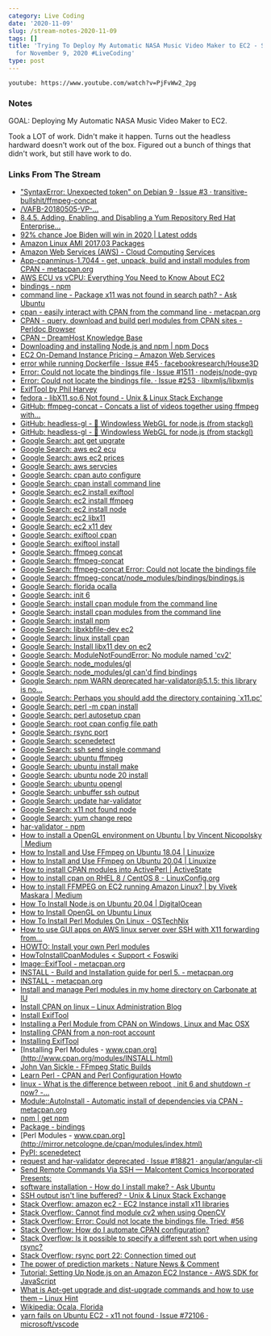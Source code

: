 ```yaml
---
category: Live Coding
date: '2020-11-09'
slug: /stream-notes-2020-11-09
tags: []
title: 'Trying To Deploy My Automatic NASA Music Video Maker to EC2 - Stream Notes
  for November 9, 2020 #LiveCoding'
type: post
---
```



`youtube: https://www.youtube.com/watch?v=PjFvWw2_2pg`

### Notes

GOAL: Deploying My Automatic NASA Music Video Maker to EC2. 

Took a LOT of work. Didn't make it happen. Turns out the headless hardward doesn't work out of the box. Figured out a bunch of things that didn't work, but still have work to do. 


### Links From The Stream


- ["SyntaxError: Unexpected token" on Debian 9 · Issue #3 · transitive-bullshit/ffmpeg-concat](https://github.com/transitive-bullshit/ffmpeg-concat/issues/3)
- [/VAFB-20180505-VP-...](https://images-assets.nasa.gov/video/VAFB-20180505-VP-CDC01_0001-InSight_Launch_Commentary-3189704/VAFB-20180505-VP-CDC01_0001-InSight_Launch_Commentary-3189704~orig.mp4)
- [8.4.5. Adding, Enabling, and Disabling a Yum Repository Red Hat Enterprise...](https://access.redhat.com/documentation/en-us/red_hat_enterprise_linux/6/html/deployment_guide/sec-managing_yum_repositories)
- [92% chance Joe Biden will win in 2020 | Latest odds](https://odds.watch/joe-biden-2020)
- [Amazon Linux AMI 2017.03 Packages](https://aws.amazon.com/amazon-linux-ami/2017.03-packages/)
- [Amazon Web Services (AWS) - Cloud Computing Services](https://aws.amazon.com/)
- [App-cpanminus-1.7044 - get, unpack, build and install modules from CPAN - metacpan.org](https://metacpan.org/release/App-cpanminus)
- [AWS ECU vs vCPU: Everything You Need to Know About EC2](https://www.virtana.com/blog/aws-ecu-vcpu/)
- [bindings - npm](https://www.npmjs.com/package/bindings)
- [command line - Package x11 was not found in search path? - Ask Ubuntu](https://askubuntu.com/questions/536334/package-x11-was-not-found-in-search-path)
- [cpan - easily interact with CPAN from the command line - metacpan.org](https://metacpan.org/pod/distribution/CPAN/scripts/cpan)
- [CPAN - query, download and build perl modules from CPAN sites - Perldoc Browser](https://perldoc.perl.org/CPAN)
- [CPAN – DreamHost Knowledge Base](https://help.dreamhost.com/hc/en-us/articles/217716877-CPAN)
- [Downloading and installing Node.js and npm | npm Docs](https://docs.npmjs.com/downloading-and-installing-node-js-and-npm)
- [EC2 On-Demand Instance Pricing – Amazon Web Services](https://aws.amazon.com/ec2/pricing/on-demand/)
- [error while running Dockerfile · Issue #45 · facebookresearch/House3D](https://github.com/facebookresearch/House3D/issues/45)
- [Error: Could not locate the bindings file · Issue #1511 · nodejs/node-gyp](https://github.com/nodejs/node-gyp/issues/1511)
- [Error: Could not locate the bindings file. · Issue #253 · libxmljs/libxmljs](https://github.com/libxmljs/libxmljs/issues/253)
- [ExifTool by Phil Harvey](https://exiftool.org/index.html)
- [fedora - libX11.so.6 Not found - Unix & Linux Stack Exchange](https://unix.stackexchange.com/questions/1162/libx11-so-6-not-found)
- [GitHub: ffmpeg-concat - Concats a list of videos together using ffmpeg with...](https://github.com/transitive-bullshit/ffmpeg-concat)
- [GitHub: headless-gl - 🎃 Windowless WebGL for node.js (from stackgl)](https://github.com/stackgl/headless-gl)
- [GitHub: headless-gl - 🎃 Windowless WebGL for node.js (from stackgl)](https://github.com/stackgl/headless-gl#ubuntudebian)
- [Google Search: apt get upgrate](https://www.google.com/search?client=safari&rls=en&q=apt+get+upgrate&ie=UTF-8&oe=UTF-8)
- [Google Search: aws ec2 ecu](https://www.google.com/search?client=safari&rls=en&q=aws+ec2+ecu&ie=UTF-8&oe=UTF-8)
- [Google Search: aws ec2 prices](https://www.google.com/search?client=safari&rls=en&q=aws+ec2+prices&ie=UTF-8&oe=UTF-8)
- [Google Search: aws servcies](https://www.google.com/search?client=safari&rls=en&q=aws+servcies&ie=UTF-8&oe=UTF-8)
- [Google Search: cpan auto configure](https://www.google.com/search?client=safari&rls=en&q=cpan+auto+configure&ie=UTF-8&oe=UTF-8)
- [Google Search: cpan install command line](https://www.google.com/search?client=safari&rls=en&q=cpan+install+command+line&ie=UTF-8&oe=UTF-8)
- [Google Search: ec2 install exiftool](https://www.google.com/search?client=safari&rls=en&q=ec2+install+exiftool&ie=UTF-8&oe=UTF-8)
- [Google Search: ec2 install ffmpeg](https://www.google.com/search?client=safari&rls=en&q=ec2+install+ffmpeg&ie=UTF-8&oe=UTF-8)
- [Google Search: ec2 install node](https://www.google.com/search?client=safari&rls=en&q=ec2+install+node&ie=UTF-8&oe=UTF-8)
- [Google Search: ec2 libx11](https://www.google.com/search?newwindow=1&client=safari&rls=en&ei=AQiqX4OrF8ig5wKa0r2YBA&q=ec2+libx11&oq=ec2+libx11&gs_lcp=CgZwc3ktYWIQAzIFCCEQoAE6BAgAEEc6CAgAEMkDEJECOgUIABCRAjoECC4QQzoECAAQQzoCCAA6BwgAEMkDEAo6BAgAEAo6BggAEBYQHjoJCAAQyQMQFhAeOggIABAWEAoQHjoHCAAQyQMQDToECAAQDVC4Olj2TmCZUGgCcAJ4AIABbIgB6gWSAQM1LjOYAQCgAQGqAQdnd3Mtd2l6yAEIwAEB&sclient=psy-ab&ved=0ahUKEwjDr5zFg_fsAhVI0FkKHRppD0MQ4dUDCAw&uact=5)
- [Google Search: ec2 x11 dev](https://www.google.com/search?client=safari&rls=en&q=ec2+x11+dev&ie=UTF-8&oe=UTF-8)
- [Google Search: exiftool cpan](https://www.google.com/search?client=safari&rls=en&q=exiftool+cpan&ie=UTF-8&oe=UTF-8)
- [Google Search: exiftool install](https://www.google.com/search?client=safari&rls=en&q=exiftool+install&ie=UTF-8&oe=UTF-8)
- [Google Search: ffmpeg concat](https://www.google.com/search?client=safari&rls=en&q=ffmpeg+concat&ie=UTF-8&oe=UTF-8)
- [Google Search: ffmpeg-concat](https://www.google.com/search?client=safari&rls=en&q=ffmpeg-concat&ie=UTF-8&oe=UTF-8)
- [Google Search: ffmpeg-concat Error: Could not locate the bindings file](https://www.google.com/search?client=safari&rls=en&q=ffmpeg-concat+Error:+Could+not+locate+the+bindings+file&ie=UTF-8&oe=UTF-8)
- [Google Search: ffmpeg-concat/node_modules/bindings/bindings.js](https://www.google.com/search?client=safari&rls=en&q=ffmpeg-concat/node_modules/bindings/bindings.js&ie=UTF-8&oe=UTF-8)
- [Google Search: florida ocalla](https://www.google.com/search?client=safari&rls=en&q=florida+ocalla&ie=UTF-8&oe=UTF-8)
- [Google Search: init 6](https://www.google.com/search?client=safari&rls=en&q=init+6&ie=UTF-8&oe=UTF-8)
- [Google Search: install cpan module from the command line](https://www.google.com/search?client=safari&rls=en&q=install+cpan+module+from+the+command+line&ie=UTF-8&oe=UTF-8)
- [Google Search: install cpan modules from the command line](https://www.google.com/search?client=safari&rls=en&q=install+cpan+modules+from+the+command+line&ie=UTF-8&oe=UTF-8)
- [Google Search: install npm](https://www.google.com/search?client=safari&rls=en&q=install+npm&ie=UTF-8&oe=UTF-8)
- [Google Search: libxkbfile-dev ec2](https://www.google.com/search?client=safari&rls=en&q=libxkbfile-dev+ec2&ie=UTF-8&oe=UTF-8)
- [Google Search: linux install cpan](https://www.google.com/search?client=safari&rls=en&q=linux+install+cpan&ie=UTF-8&oe=UTF-8)
- [Google Search: lnstall libx11 dev on ec2](https://www.google.com/search?client=safari&rls=en&q=lnstall+libx11+dev+on+ec2&ie=UTF-8&oe=UTF-8)
- [Google Search: ModuleNotFoundError: No module named 'cv2'](https://www.google.com/search?client=safari&rls=en&q=ModuleNotFoundError:+No+module+named+%27cv2%27&ie=UTF-8&oe=UTF-8)
- [Google Search: node_modules/gl](https://www.google.com/search?client=safari&rls=en&q=node_modules/gl&ie=UTF-8&oe=UTF-8)
- [Google Search: node_modules/gl can'd find bindings](https://www.google.com/search?client=safari&rls=en&q=node_modules/gl+can%27d+find+bindings&ie=UTF-8&oe=UTF-8)
- [Google Search: npm WARN deprecated har-validator@5.1.5: this library is no...](https://www.google.com/search?client=safari&rls=en&q=npm+WARN+deprecated+har-validator@5.1.5:+this+library+is+no+longer+supported&ie=UTF-8&oe=UTF-8)
- [Google Search: Perhaps you should add the directory containing `x11.pc'](https://www.google.com/search?client=safari&rls=en&q=Perhaps+you+should+add+the+directory+containing+%60x11.pc%27&ie=UTF-8&oe=UTF-8)
- [Google Search: perl -m cpan install](https://www.google.com/search?client=safari&rls=en&q=perl+-m+cpan+install&ie=UTF-8&oe=UTF-8)
- [Google Search: perl autosetup cpan](https://www.google.com/search?client=safari&rls=en&q=perl+autosetup+cpan&ie=UTF-8&oe=UTF-8)
- [Google Search: root cpan config file path](https://www.google.com/search?newwindow=1&client=safari&rls=en&ei=EBCqX6GNOaPn5gLr84-wBA&q=root+cpan+config+file+path+&oq=root+cpan+config+file+path+&gs_lcp=CgZwc3ktYWIQAzIICCEQFhAdEB46BAgAEEc6BQghEKABOgUIIRCrAjoHCCEQChCgAVCyJFj2LGCBNGgAcAJ4AIABrQeIAfwVkgEHMi00LjYtMpgBAKABAaoBB2d3cy13aXrIAQjAAQE&sclient=psy-ab&ved=0ahUKEwih1Zmdi_fsAhWjs1kKHev5A0YQ4dUDCAw&uact=5)
- [Google Search: rsync port](https://www.google.com/search?client=safari&rls=en&q=rsync+port&ie=UTF-8&oe=UTF-8)
- [Google Search: scenedetect](https://www.google.com/search?client=safari&rls=en&q=scenedetect&ie=UTF-8&oe=UTF-8)
- [Google Search: ssh send single command](https://www.google.com/search?client=safari&rls=en&q=ssh+send+single+command&ie=UTF-8&oe=UTF-8)
- [Google Search: ubuntu ffmpeg](https://www.google.com/search?client=safari&rls=en&q=ubuntu+ffmpeg&ie=UTF-8&oe=UTF-8)
- [Google Search: ubuntu install make](https://www.google.com/search?client=safari&rls=en&q=ubuntu+install+make&ie=UTF-8&oe=UTF-8)
- [Google Search: ubuntu node 20 install](https://www.google.com/search?client=safari&rls=en&q=ubuntu+node+20+install&ie=UTF-8&oe=UTF-8)
- [Google Search: ubuntu opengl](https://www.google.com/search?client=safari&rls=en&q=ubuntu+opengl&ie=UTF-8&oe=UTF-8)
- [Google Search: unbuffer ssh output](https://www.google.com/search?client=safari&rls=en&q=unbuffer+ssh+output&ie=UTF-8&oe=UTF-8)
- [Google Search: update har-validator](https://www.google.com/search?client=safari&rls=en&q=update+har-validator&ie=UTF-8&oe=UTF-8)
- [Google Search: x11 not found node](https://www.google.com/search?client=safari&rls=en&q=x11+not+found+node&ie=UTF-8&oe=UTF-8)
- [Google Search: yum change repo](https://www.google.com/search?client=safari&rls=en&q=yum+change+repo&ie=UTF-8&oe=UTF-8)
- [har-validator - npm](https://www.npmjs.com/package/har-validator)
- [How to install a OpenGL environment on Ubuntu | by Vincent Nicopolsky | Medium](https://medium.com/@Plimsky/how-to-install-a-opengl-environment-on-ubuntu-e3918cf5ab6c)
- [How to Install and Use FFmpeg on Ubuntu 18.04 | Linuxize](https://linuxize.com/post/how-to-install-ffmpeg-on-ubuntu-18-04/)
- [How to Install and Use FFmpeg on Ubuntu 20.04 | Linuxize](https://linuxize.com/post/how-to-install-ffmpeg-on-ubuntu-20-04/)
- [How to install CPAN modules into ActivePerl | ActiveState](https://www.activestate.com/blog/how-install-cpan-modules-activeperl/)
- [How to install cpan on RHEL 8 / CentOS 8 - LinuxConfig.org](https://linuxconfig.org/how-to-install-cpan-on-redhat-8)
- [How to install FFMPEG on EC2 running Amazon Linux? | by Vivek Maskara | Medium](https://maskaravivek.medium.com/how-to-install-ffmpeg-on-ec2-running-amazon-linux-451e4a8e2694)
- [How To Install Node.js on Ubuntu 20.04 | DigitalOcean](https://www.digitalocean.com/community/tutorials/how-to-install-node-js-on-ubuntu-20-04)
- [How to Install OpenGL on Ubuntu Linux](http://www.codebind.com/linux-tutorials/install-opengl-ubuntu-linux/)
- [How To Install Perl Modules On Linux - OSTechNix](https://ostechnix.com/how-to-install-perl-modules-on-linux/)
- [How to use GUI apps on AWS linux server over SSH with X11 forwarding from...](https://medium.com/@potatowagon/how-to-use-gui-apps-on-aws-linux-server-over-ssh-with-x11-forwarding-from-windows-1e80cd9571a8)
- [HOWTO: Install your own Perl modules](https://www.osc.edu/book/export/html/4520)
- [HowToInstallCpanModules < Support < Foswiki](https://foswiki.org/Support.HowToInstallCpanModules)
- [Image::ExifTool - metacpan.org](https://metacpan.org/pod/Image::ExifTool)
- [INSTALL - Build and Installation guide for perl 5. - metacpan.org](https://metacpan.org/pod/distribution/perl/INSTALL)
- [INSTALL - metacpan.org](https://metacpan.org/pod/distribution/Text-SenseClusters/doc/INSTALL.pod)
- [Install and manage Perl modules in my home directory on Carbonate at IU](https://kb.iu.edu/d/baiu)
- [Install CPAN on linux – Linux Administration Blog](http://www.initlinux.com/install-cpan-on-linux/)
- [Install ExifTool](https://docs.bitnami.com/aws/apps/resourcespace/configuration/install-exiftool/)
- [Installing a Perl Module from CPAN on Windows, Linux and Mac OSX](https://perlmaven.com/how-to-install-a-perl-module-from-cpan)
- [Installing CPAN from a non-root account](http://alumni.soe.ucsc.edu/~you/notes/perl-module-install.html)
- [Installing ExifTool](https://exiftool.org/install.html)
- [Installing Perl Modules - www.cpan.org](http://www.cpan.org/modules/INSTALL.html)
- [John Van Sickle - FFmpeg Static Builds](https://www.johnvansickle.com/ffmpeg/)
- [Learn Perl - CPAN and Perl Configuration Howto](http://learnperl.scratchcomputing.com/tutorials/configuration/)
- [linux - What is the difference between reboot , init 6 and shutdown -r now? -...](https://unix.stackexchange.com/questions/64280/what-is-the-difference-between-reboot-init-6-and-shutdown-r-now)
- [Module::AutoInstall - Automatic install of dependencies via CPAN - metacpan.org](https://metacpan.org/pod/Module::AutoInstall)
- [npm | get npm](https://www.npmjs.com/get-npm)
- [Package - bindings](https://developer.aliyun.com/mirror/npm/package/bindings)
- [Perl Modules - www.cpan.org](http://mirror.netcologne.de/cpan/modules/index.html)
- [PyPI: scenedetect](https://pypi.org/project/scenedetect/)
- [request and har-validator deprecated · Issue #18821 · angular/angular-cli](https://github.com/angular/angular-cli/issues/18821)
- [Send Remote Commands Via SSH — Malcontent Comics Incorporated Presents:](https://malcontentcomics.com/systemsboy/2006/07/send-remote-commands-via-ssh.html)
- [software installation - How do I install make? - Ask Ubuntu](https://askubuntu.com/questions/161104/how-do-i-install-make)
- [SSH output isn't line buffered? - Unix & Linux Stack Exchange](https://unix.stackexchange.com/questions/21920/ssh-output-isnt-line-buffered)
- [Stack Overflow: amazon ec2 - EC2 Instance install x11 libraries](https://stackoverflow.com/questions/26634707/ec2-instance-install-x11-libraries)
- [Stack Overflow: Cannot find module cv2 when using OpenCV](https://stackoverflow.com/questions/19876079/cannot-find-module-cv2-when-using-opencv)
- [Stack Overflow: Error: Could not locate the bindings file. Tried: #56](https://stackoverflow.com/questions/27541586/error-could-not-locate-the-bindings-file-tried-56)
- [Stack Overflow: How do I automate CPAN configuration?](https://stackoverflow.com/questions/3462058/how-do-i-automate-cpan-configuration)
- [Stack Overflow: Is it possible to specify a different ssh port when using rsync?](https://stackoverflow.com/questions/4549945/is-it-possible-to-specify-a-different-ssh-port-when-using-rsync)
- [Stack Overflow: rsync port 22: Connection timed out](https://stackoverflow.com/questions/21574740/rsync-port-22-connection-timed-out)
- [The power of prediction markets : Nature News & Comment](https://www.nature.com/news/the-power-of-prediction-markets-1.20820)
- [Tutorial: Setting Up Node.js on an Amazon EC2 Instance - AWS SDK for JavaScript](https://docs.aws.amazon.com/sdk-for-javascript/v2/developer-guide/setting-up-node-on-ec2-instance.html)
- [What is Apt-get upgrade and dist-upgrade commands and how to use them – Linux Hint](https://linuxhint.com/apt_get_upgrade_dist_upgrade/)
- [Wikipedia: Ocala, Florida](https://en.wikipedia.org/wiki/Ocala,_Florida)
- [yarn fails on Ubuntu EC2 - x11 not found · Issue #72106 · microsoft/vscode](https://github.com/microsoft/vscode/issues/72106)
